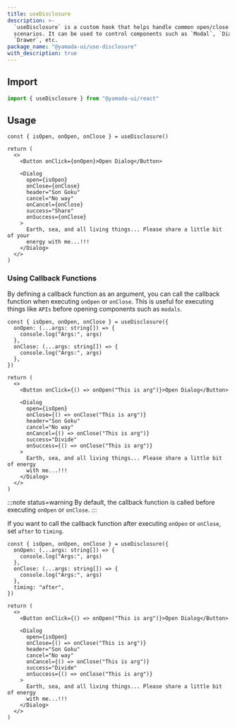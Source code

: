 ```yaml
---
title: useDisclosure
description: >-
  `useDisclosure` is a custom hook that helps handle common open/close or toggle
  scenarios. It can be used to control components such as `Modal`, `Dialog`,
  `Drawer`, etc.
package_name: "@yamada-ui/use-disclosure"
with_description: true
---
```


## Import

```ts
import { useDisclosure } from "@yamada-ui/react"
```

## Usage

```tsx functional=true
const { isOpen, onOpen, onClose } = useDisclosure()

return (
  <>
    <Button onClick={onOpen}>Open Dialog</Button>

    <Dialog
      open={isOpen}
      onClose={onClose}
      header="Son Goku"
      cancel="No way"
      onCancel={onClose}
      success="Share"
      onSuccess={onClose}
    >
      Earth, sea, and all living things... Please share a little bit of your
      energy with me...!!!
    </Dialog>
  </>
)
```

### Using Callback Functions

By defining a callback function as an argument, you can call the callback function when executing `onOpen` or `onClose`. This is useful for executing things like `APIs` before opening components such as `modals`.

```tsx functional=true
const { isOpen, onOpen, onClose } = useDisclosure({
  onOpen: (...args: string[]) => {
    console.log("Args:", args)
  },
  onClose: (...args: string[]) => {
    console.log("Args:", args)
  },
})

return (
  <>
    <Button onClick={() => onOpen("This is arg")}>Open Dialog</Button>

    <Dialog
      open={isOpen}
      onClose={() => onClose("This is arg")}
      header="Son Goku"
      cancel="No way"
      onCancel={() => onClose("This is arg")}
      success="Divide"
      onSuccess={() => onClose("This is arg")}
    >
      Earth, sea, and all living things... Please share a little bit of energy
      with me...!!!
    </Dialog>
  </>
)
```

:::note status=warning
By default, the callback function is called before executing `onOpen` or `onClose`.
:::

If you want to call the callback function after executing `onOpen` or `onClose`, set `after` to `timing`.

```tsx functional=true
const { isOpen, onOpen, onClose } = useDisclosure({
  onOpen: (...args: string[]) => {
    console.log("Args:", args)
  },
  onClose: (...args: string[]) => {
    console.log("Args:", args)
  },
  timing: "after",
})

return (
  <>
    <Button onClick={() => onOpen("This is arg")}>Open Dialog</Button>

    <Dialog
      open={isOpen}
      onClose={() => onClose("This is arg")}
      header="Son Goku"
      cancel="No way"
      onCancel={() => onClose("This is arg")}
      success="Divide"
      onSuccess={() => onClose("This is arg")}
    >
      Earth, sea, and all living things... Please share a little bit of energy
      with me...!!!
    </Dialog>
  </>
)
```
